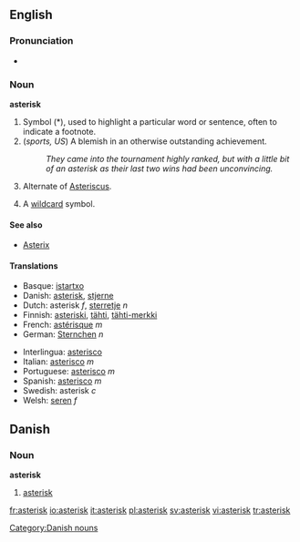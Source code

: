 ==English==

===Pronunciation===
*{{audio|en-us-asterisk.ogg|Audio (US)}}


===Noun===
'''asterisk'''

# Symbol (*), used to highlight a particular word or sentence, often to indicate a footnote.
# (''sports, US'') A blemish in an otherwise outstanding achievement.
#: ''They came into the tournament highly ranked, but with a little bit of an asterisk as their last two wins had been unconvincing.''
# {{biology}} Alternate of [[Asteriscus]].
# {{computing}} A [[wildcard]] symbol.

====See also==== 
*[[Asterix]]

====Translations====
{{top}}
*Basque: [[istartxo]]
*Danish: [[#Danish|asterisk]], [[stjerne]]
*Dutch: asterisk ''f'', [[sterretje]] ''n''
*Finnish: [[asteriski]], [[tähti]], [[tähti-merkki]]
*French: [[astérisque]] ''m''
*German: [[Sternchen]] ''n''
{{mid}}
*Interlingua: [[asterisco]]
*Italian: [[asterisco]] ''m''
*Portuguese: [[asterisco]] ''m''
*Spanish: [[asterisco]] ''m''
*Swedish: asterisk ''c''
*Welsh: [[seren]] ''f''
{{bottom}}

{{Punctuation}}

==Danish==
===Noun===
'''asterisk'''
#[[#English|asterisk]]

[[Category:Danish nouns]]

[[fr:asterisk]]
[[io:asterisk]]
[[it:asterisk]]
[[pl:asterisk]]
[[sv:asterisk]]
[[vi:asterisk]]
[[tr:asterisk]]